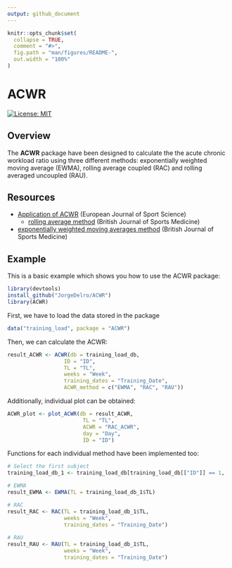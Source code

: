 ```yaml
---
output: github_document
---
```


```r
knitr::opts_chunk$set(
  collapse = TRUE,
  comment = "#>",
  fig.path = "man/figures/README-",
  out.width = "100%"
)
```

# ACWR

<!-- badges: start -->
[![License:
MIT](https://img.shields.io/badge/License-MIT-yellow.svg)](https://opensource.org/licenses/MIT)
<!-- badges: end -->

## Overview

The **ACWR** package have been designed to calculate the the acute chronic workload ratio using three different methods: exponentially weighted moving average (EWMA), rolling 
average coupled (RAC) and rolling averaged uncoupled (RAU).

## Resources

  - [Application of ACWR](https://bjsm.bmj.com/content/50/5/273)
    (European Journal of Sport Science)
    - [rolling average method](https://bjsm.bmj.com/content/53/16/988)
    (British Journal of Sports Medicine)
  - [exponentially weighted moving averages method](https://bjsm.bmj.com/content/51/9/749.long)
    (British Journal of Sports Medicine)

## Example

This is a basic example which shows you how to use the ACWR package:

``` r
library(devtools)
install_github("JorgeDelro/ACWR")
library(ACWR)
```

First, we have to load the data stored in the package

``` r
data("training_load", package = "ACWR")
```

Then, we can calculate the ACWR:

``` r
result_ACWR <- ACWR(db = training_load_db,
                  ID = "ID",
                  TL = "TL",
                  weeks = "Week",
                  training_dates = "Training_Date",
                  ACWR_method = c("EWMA", "RAC", "RAU"))
```

Additionally, individual plot can be obtained:

``` r
ACWR_plot <- plot_ACWR(db = result_ACWR,
                        TL = "TL",
                        ACWR = "RAC_ACWR",
                        day = "Day",
                        ID = "ID")
```

Functions for each individual method have been implemented too:

``` r
# Select the first subject
training_load_db_1 <- training_load_db[training_load_db[["ID"]] == 1,  ]

# EWMA
result_EWMA <- EWMA(TL = training_load_db_1$TL)

# RAC
result_RAC <- RAC(TL = training_load_db_1$TL,
                  weeks = "Week",
                  training_dates = "Training_Date")
                    
# RAU
result_RAU <- RAU(TL = training_load_db_1$TL,
                  weeks = "Week",
                  training_dates = "Training_Date")
```


